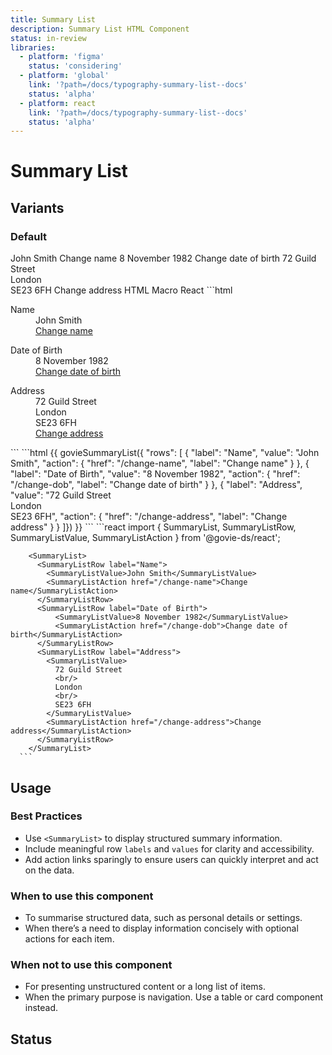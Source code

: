 ```yaml
---
title: Summary List
description: Summary List HTML Component
status: in-review
libraries:
  - platform: 'figma'
    status: 'considering'
  - platform: 'global'
    link: '?path=/docs/typography-summary-list--docs'
    status: 'alpha'
  - platform: react
    link: '?path=/docs/typography-summary-list--docs'
    status: 'alpha'
---
```


# Summary List

## Variants

### Default

<ComponentContainer>
  <SummaryList>
    <SummaryListRow label="Name">
      <SummaryListValue>John Smith</SummaryListValue>
      <SummaryListAction href="/change-name">Change name</SummaryListAction>
    </SummaryListRow>
    <SummaryListRow label="Date of Birth">
      <SummaryListValue>8 November 1982</SummaryListValue>
      <SummaryListAction href="/change-dob">
        Change date of birth
      </SummaryListAction>
    </SummaryListRow>
    <SummaryListRow label="Address">
      <SummaryListValue>
        72 Guild Street
        <br />
        London
        <br />
        SE23 6FH
      </SummaryListValue>
      <SummaryListAction href="/change-address">
        Change address
      </SummaryListAction>
    </SummaryListRow>
  </SummaryList>
</ComponentContainer>

<Tabs id="summary-list-default">
  <TabList>
    <TabItem value="html" checked>HTML</TabItem>
    <TabItem value="macro">Macro</TabItem>
    <TabItem value="react">React</TabItem>
  </TabList>
  <TabPanel value="html">
  ```html
  <div class="gi-summary-list" role="list" aria-label="Summary list">
    <dl>
      <dt>Name</dt>
      <dd class="gi-summary-list-value">John Smith</dd>
      <dd class="gi-summary-list-actions">
        <a href="/change-name" aria-label="Link action: Change name">Change name</a>
      </dd>
    </dl>
    <dl>
      <dt>Date of Birth</dt>
      <dd class="gi-summary-list-value">8 November 1982</dd>
      <dd class="gi-summary-list-actions">
        <a href="/change-dob" aria-label="Link action: Change date of birth">Change date of birth</a>
      </dd>
    </dl>
    <dl>
      <dt>Address</dt>
      <dd class="gi-summary-list-value">
        72 Guild Street
        <br/>
        London
        <br/>
        SE23 6FH
        <br/>
      </dd>
      <dd class="gi-summary-list-actions">
        <a href="/change-address" aria-label="Link action: Change address">Change address</a>
      </dd>
    </dl>
  </div>
  ```
  </TabPanel>
  <TabPanel value="macro"> 
    ```html 
        {{ govieSummaryList({ "rows":
          [ { "label": "Name", "value": "John Smith", "action": { "href": "/change-name", "label": "Change name" } },
            { "label": "Date of Birth", "value": "8 November 1982", "action": { "href": "/change-dob", "label": "Change date of birth" } },
            { "label": "Address", "value": "72 Guild Street <br/> London <br/> SE23 6FH", "action": { "href": "/change-address", "label": "Change address" } } 
          ]})
        }} 
    ```
  </TabPanel>
  <TabPanel value="react">
    ```react
        import { SummaryList, SummaryListRow, SummaryListValue, SummaryListAction } from '@govie-ds/react';
        
        <SummaryList>
          <SummaryListRow label="Name">
            <SummaryListValue>John Smith</SummaryListValue>
            <SummaryListAction href="/change-name">Change name</SummaryListAction>
          </SummaryListRow>
          <SummaryListRow label="Date of Birth">
              <SummaryListValue>8 November 1982</SummaryListValue>
              <SummaryListAction href="/change-dob">Change date of birth</SummaryListAction>
          </SummaryListRow>
          <SummaryListRow label="Address">
            <SummaryListValue>
              72 Guild Street 
              <br/>
              London
              <br/>
              SE23 6FH
            </SummaryListValue>
            <SummaryListAction href="/change-address">Change address</SummaryListAction>
          </SummaryListRow>
        </SummaryList>
      ```
  </TabPanel>
</Tabs>

## Usage

### Best Practices

- Use `<SummaryList>` to display structured summary information.
- Include meaningful row `labels` and `values` for clarity and accessibility.
- Add action links sparingly to ensure users can quickly interpret and act on the data.

### When to use this component

- To summarise structured data, such as personal details or settings.
- When there’s a need to display information concisely with optional actions for each item.

### When not to use this component

- For presenting unstructured content or a long list of items.
- When the primary purpose is navigation. Use a table or card component instead.

## Status

<ComponentStatusBlock componentId="summary-list" />
